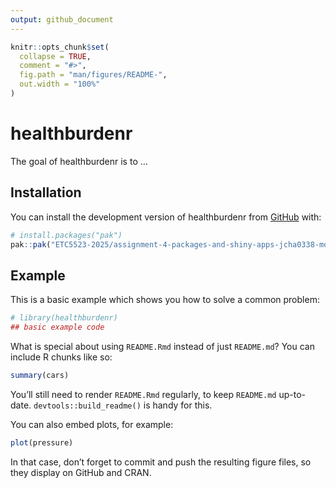 ```yaml
---
output: github_document
---
```


<!-- README.md is generated from README.Rmd. Please edit that file -->

```r
knitr::opts_chunk$set(
  collapse = TRUE,
  comment = "#>",
  fig.path = "man/figures/README-",
  out.width = "100%"
)
```

# healthburdenr

<!-- badges: start -->
<!-- badges: end -->

The goal of healthburdenr is to ...

## Installation

You can install the development version of healthburdenr from [GitHub](https://github.com/) with:

``` r
# install.packages("pak")
pak::pak("ETC5523-2025/assignment-4-packages-and-shiny-apps-jcha0338-monash")
```

## Example

This is a basic example which shows you how to solve a common problem:

```r
# library(healthburdenr)
## basic example code
```

What is special about using `README.Rmd` instead of just `README.md`? You can include R chunks like so:

```r
summary(cars)
```

You'll still need to render `README.Rmd` regularly, to keep `README.md` up-to-date. `devtools::build_readme()` is handy for this.

You can also embed plots, for example:

```r
plot(pressure)
```

In that case, don't forget to commit and push the resulting figure files, so they display on GitHub and CRAN.
